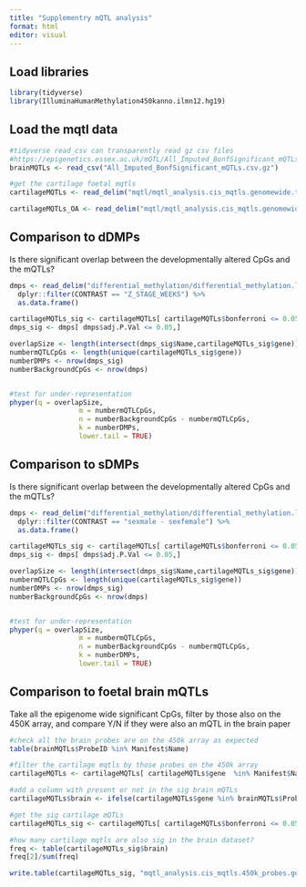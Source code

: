 ```yaml
---
title: "Supplementry mQTL analysis"
format: html
editor: visual
---
```


## Load libraries

```r
library(tidyverse)
library(IlluminaHumanMethylation450kanno.ilmn12.hg19)
```

## Load the mqtl data

```r
#tidyverse read_csv can transparently read gz csv files
#https://epigenetics.essex.ac.uk/mQTL/All_Imputed_BonfSignificant_mQTLs.csv.gz
brainMQTLs <- read_csv("All_Imputed_BonfSignificant_mQTLs.csv.gz")

#get the cartilage foetal mqtls
cartilageMQTLs <- read_delim("mqtl/mqtl_analysis.cis_mqtls.genomewide.tsv") %>% as.data.frame()

cartilageMQTLs_OA <- read_delim("mqtl/mqtl_analysis.cis_mqtls.genomewide.OA.tsv") %>% as.data.frame()


```

## Comparison to dDMPs

Is there significant overlap between the developmentally altered CpGs and the mQTLs?

```r
dmps <- read_delim("differential_methylation/differential_methylation.limma_results.continuous_covariates.treat_log2FC0.1_thr.tsv") %>% 
  dplyr::filter(CONTRAST == "Z_STAGE_WEEKS") %>%
  as.data.frame()

cartilageMQTLs_sig <- cartilageMQTLs[ cartilageMQTLs$bonferroni <= 0.05,]
dmps_sig <- dmps[ dmps$adj.P.Val <= 0.05,]

overlapSize <- length(intersect(dmps_sig$Name,cartilageMQTLs_sig$gene))
numbermQTLCpGs <- length(unique(cartilageMQTLs_sig$gene))
numberDMPs <- nrow(dmps_sig)
numberBackgroundCpGs <- nrow(dmps)


#test for under-representation
phyper(q = overlapSize,
                 m = numbermQTLCpGs,
                 n = numberBackgroundCpGs - numbermQTLCpGs,
                 k = numberDMPs,
                 lower.tail = TRUE)

```

## Comparison to sDMPs

Is there significant overlap between the developmentally altered CpGs and the mQTLs?

```r
dmps <- read_delim("differential_methylation/differential_methylation.limma_results.continuous_covariates.ebayes_adjusted.tsv") %>% 
  dplyr::filter(CONTRAST == "sexmale - sexfemale") %>%
  as.data.frame()

cartilageMQTLs_sig <- cartilageMQTLs[ cartilageMQTLs$bonferroni <= 0.05,]
dmps_sig <- dmps[ dmps$adj.P.Val <= 0.05,]

overlapSize <- length(intersect(dmps_sig$Name,cartilageMQTLs_sig$gene))
numbermQTLCpGs <- length(unique(cartilageMQTLs_sig$gene))
numberDMPs <- nrow(dmps_sig)
numberBackgroundCpGs <- nrow(dmps)


#test for under-representation
phyper(q = overlapSize,
                 m = numbermQTLCpGs,
                 n = numberBackgroundCpGs - numbermQTLCpGs,
                 k = numberDMPs,
                 lower.tail = TRUE)

```
## Comparison to foetal brain mQTLs

Take all the epigenome wide significant CpGs, filter by those also on the 450K array, and compare Y/N if they were also an mQTL in the brain paper

```r
#check all the brain probes are on the 450k array as expected
table(brainMQTLs$ProbeID %in% Manifest$Name)

#filter the cartilage mqtls by those probes on the 450k array
cartilageMQTLs <- cartilageMQTLs[ cartilageMQTLs$gene  %in% Manifest$Name,]

#add a column with present or not in the sig brain mQTLs
cartilageMQTLs$brain <- ifelse(cartilageMQTLs$gene %in% brainMQTLs$ProbeID,"yes","no")

#get the sig cartilage mQTLs
cartilageMQTLs_sig <- cartilageMQTLs[ cartilageMQTLs$bonferroni <= 0.05,]

#how many cartilage mqtls are also sig in the brain dataset?
freq <- table(cartilageMQTLs_sig$brain)
freq[2]/sum(freq)

write.table(cartilageMQTLs_sig, "mqtl_analysis.cis_mqtls.450k_probes.genomewide_bonerroni_sig.tsv", sep="\t", quote=FALSE,row.names = FALSE,col.names = TRUE)

```
